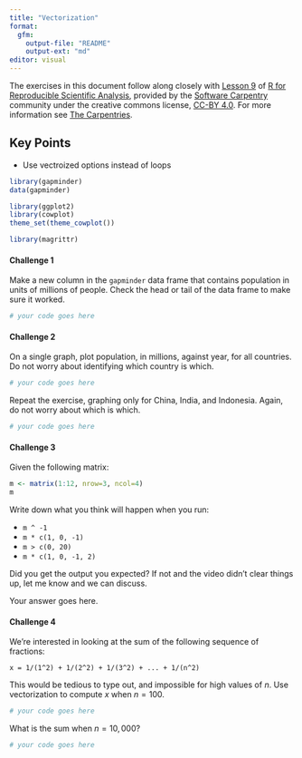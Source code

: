 ```yaml
---
title: "Vectorization"
format: 
  gfm:
    output-file: "README"
    output-ext: "md"
editor: visual
---
```


The exercises in this document follow along closely with [Lesson 9](https://swcarpentry.github.io/r-novice-gapminder/09-vectorization/index.html) of [R for Reproducible Scientific Analysis](https://swcarpentry.github.io/r-novice-gapminder/), provided by the [Software Carpentry](https://software-carpentry.org/) community under the creative commons license, [CC-BY 4.0](https://creativecommons.org/licenses/by/4.0/). For more information see [The Carpentries](https://carpentries.org/).

::: callout-tip
## Key Points

-   Use vectroized options instead of loops
:::

```r
library(gapminder)
data(gapminder)

library(ggplot2)
library(cowplot)
theme_set(theme_cowplot())

library(magrittr)
```

#### Challenge 1

Make a new column in the `gapminder` data frame that contains population in units of millions of people. Check the head or tail of the data frame to make sure it worked.

<!-- Challenge 1 answer begin -->

```r
# your code goes here
```

<!-- Challenge 1 answer end -->

#### Challenge 2

On a single graph, plot population, in millions, against year, for all countries. Do not worry about identifying which country is which.

<!-- Challenge 2a answer begin -->

```r
# your code goes here
```

<!-- Challenge 2a answer end -->

Repeat the exercise, graphing only for China, India, and Indonesia. Again, do not worry about which is which.

<!-- Challenge 2b answer begin -->

```r
# your code goes here
```

<!-- Challenge 2b answer end -->

#### Challenge 3

Given the following matrix:

```r
m <- matrix(1:12, nrow=3, ncol=4)
m
```

Write down what you think will happen when you run:

-   `m ^ -1`
-   `m * c(1, 0, -1)`
-   `m > c(0, 20)`
-   `m * c(1, 0, -1, 2)`

Did you get the output you expected? If not and the video didn't clear things up, let me know and we can discuss.

<!-- Challenge 3 answer begin -->

Your answer goes here.

<!-- Challenge 3 answer end -->

#### Challenge 4

We're interested in looking at the sum of the following sequence of fractions:

    x = 1/(1^2) + 1/(2^2) + 1/(3^2) + ... + 1/(n^2)

This would be tedious to type out, and impossible for high values of $n$. Use vectorization to compute $x$ when $n=100$.

<!-- Challenge 4a answer begin -->

```r
# your code goes here
```

<!-- Challenge 4a answer end -->

What is the sum when $n=10,000$?

<!-- Challenge 4b answer begin -->

```r
# your code goes here
```

<!-- Challenge 4b answer end -->

